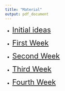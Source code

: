 ```yaml
---
title: "Material"
output: pdf_document
---
```


- <font size="5"> [Initial ideas](initial_ideas.html) </font>

- <font size="5"> [First Week](~/first_week/first_week.pdf) </font>
- <font size="5"> [Second Week]() </font>
- <font size="5"> [Third Week]() </font>
- <font size="5"> [Fourth Week]() </font>